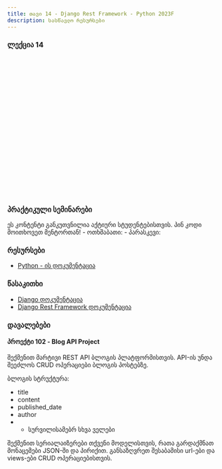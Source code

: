 ```yaml
---
title: თავი 14 - Django Rest Framework - Python 2023F
description: სასწავლო რესურსები
---
```


### ლექცია 14
<iframe width="560" height="315" src="" title="YouTube video player" frameborder="0" allow="accelerometer; autoplay; clipboard-write; encrypted-media; gyroscope; picture-in-picture; web-share" allowfullscreen></iframe>

### პრაქტიკული სემინარები

<Card>
<PinCodeProtectedContent>
    <Locked>
        ეს კონტენტი განკუთვნილია აქტიური სტუდენტებისთვის.
        პინ კოდი მოითხოვეთ მენტორთან!
    </Locked>
    <Unlocked>
        - ოთხშაბათი: 
        - პარასკევი: 
    </Unlocked>
</PinCodeProtectedContent>
</Card>

### რესურსები
- [Python - ის დოკუმენტაცია](https://docs.python.org/3/library/)

### წასაკითხი
- [Django დოკუმენტაცია](https://docs.djangoproject.com/en/4.2/)
- [Django Rest Framework დოკუმენტაცია](https://www.django-rest-framework.org/)


### დავალებები

#### პროექტი 102 - Blog API Project

შექმენით მარტივი REST API ბლოგის პლატფორმისთვის. API-ის უნდა შეეძლოს CRUD ოპერაციები ბლოგის პოსტებზე.

ბლოგის სტრუქტურა:
- title
- content
- published_date
- author
- * სურვილისამებრ სხვა ველები

შექმენით სერიალაიზერები თქვენი მოდელისთვის, რათა გარდაქმნათ მონაცემები JSON-ში და პირიქით.
განსაზღვრეთ შესაბამისი url-ები და views-ები CRUD ოპერაციებისთვის. 